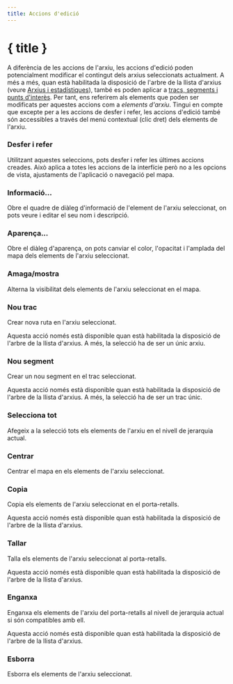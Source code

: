 ```yaml
---
title: Accions d'edició
---
```


<script lang="ts">
</script>

# { title }

A diferència de les accions de l'arxiu, les accions d'edició poden potencialment modificar el contingut dels arxius seleccionats actualment.
A més a més, quan està habilitada la disposició de l'arbre de la llista d'arxius (veure [Arxius i estadístiques](../files-and-stats)), també es poden aplicar a [tracs, segments i punts d'interès](../gpx).
Per tant, ens referirem als elements que poden ser modificats per aquestes accions com a _elements d'arxiu_.
Tingui en compte que excepte per a les accions de desfer i refer, les accions d'edició també són accessibles a través del menú contextual (clic dret) dels elements de l'arxiu.

### <Undo2 size="16" class="inline-block" style="margin-bottom: 2px" /><Redo2 size="16" class="inline-block" style="margin-bottom: 2px" /> Desfer i refer

Utilitzant aquestes seleccions, pots desfer i refer les últimes accions creades.
Això aplica a totes les accions de la interfície però no a les opcions de vista, ajustaments de l'aplicació o navegació pel mapa.

### <Info size="16" class="inline-block" style="margin-bottom: 2px" /> Informació...

Obre el quadre de diàleg d'informació de l'element de l'arxiu seleccionat, on pots veure i editar el seu nom i descripció.

### <PaintBucket size="16" class="inline-block" style="margin-bottom: 2px" /> Aparença...

Obre el diàleg d'aparença, on pots canviar el color, l'opacitat i l'amplada del mapa dels elements de l'arxiu seleccionat.

### <EyeOff size="16" class="inline-block" style="margin-bottom: 2px" /> Amaga/mostra

Alterna la visibilitat dels elements de l'arxiu seleccionat en el mapa.

### <Plus size="16" class="inline-block" style="margin-bottom: 2px" /> Nou trac

Crear nova ruta en l'arxiu seleccionat.

<DocsNote>

Aquesta acció només està disponible quan està habilitada la disposició de l'arbre de la llista d'arxius.
A més, la selecció ha de ser un únic arxiu.

</DocsNote>

### <Plus size="16" class="inline-block" style="margin-bottom: 2px" /> Nou segment

Crear un nou segment en el trac seleccionat.

<DocsNote>

Aquesta acció només està disponible quan està habilitada la disposició de l'arbre de la llista d'arxius.
A més, la selecció ha de ser un trac únic.

</DocsNote>

### <FileStack size="16" class="inline-block" style="margin-bottom: 2px" /> Selecciona tot

Afegeix a la selecció tots els elements de l'arxiu en el nivell de jerarquia actual.

### <Maximize size="16" class="inline-block" style="margin-bottom: 2px" /> Centrar

Centrar el mapa en els elements de l'arxiu seleccionat.

### <ClipboardCopy size="16" class="inline-block" style="margin-bottom: 2px" /> Copia

Copia els elements de l'arxiu seleccionat en el porta-retalls.

<DocsNote>

Aquesta acció només està disponible quan està habilitada la disposició de l'arbre de la llista d'arxius.

</DocsNote>

### <Scissors size="16" class="inline-block" style="margin-bottom: 2px" /> Tallar

Talla els elements de l'arxiu seleccionat al porta-retalls.

<DocsNote>

Aquesta acció només està disponible quan està habilitada la disposició de l'arbre de la llista d'arxius.

</DocsNote>

### <ClipboardPaste size="16" class="inline-block" style="margin-bottom: 2px" /> Enganxa

Enganxa els elements de l'arxiu del porta-retalls al nivell de jerarquia actual si són compatibles amb ell.

<DocsNote>

Aquesta acció només està disponible quan està habilitada la disposició de l'arbre de la llista d'arxius.

</DocsNote>

### <Trash2 size="16" class="inline-block" style="margin-bottom: 2px" /> Esborra

Esborra els elements de l'arxiu seleccionat.
